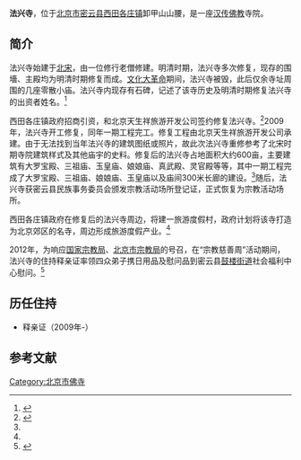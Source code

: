 {{文物保护单位
| 级别 = 市县级
| 省名 = 北京市
| 市/县名 = 北京市密云区
| 图片 = 
| 名称 = 卸甲山法兴寺
| 编号 =  5-？ 
| 分类 = 古建筑
| 所在 = 西田各庄镇卸甲山村
| 时代 = 清代
| 登录 = 2012年5月
}}

'''法兴寺'''，位于[[北京市|北京市]][[密云县|密云县]][[西田各庄镇|西田各庄镇]]卸甲山山腰，是一座[[汉传佛教|汉传佛教]]寺院。

==简介==
法兴寺始建于[[北宋|北宋]]，由一位修行老僧修建。明清时期，法兴寺多次修复，现存的围墻、主殿均为明清时期修复而成。[[文化大革命|文化大革命]]期间，法兴寺被毁，此后仅余寺址周围的几座零散小庙。法兴寺内现存有石碑，记述了该寺历史及明清时期修复法兴寺的出资者姓名。<ref name=fywz>{{Cite web |url=http://www.foyuan.net/article-665387-1.html |title=密云重建法兴寺 八月主体完成，佛缘网站，2009-03-25 |access-date=2014-11-14 |archive-date=2016-03-04 |archive-url=https://web.archive.org/web/20160304185504/http://www.foyuan.net/article-665387-1.html |dead-url=no }}</ref>

西田各庄镇政府招商引资，和北京天生祥旅游开发公司签约修复法兴寺。<ref>{{Cite web |url=http://www.fjdh.cn/ffzt/fjhy/ahsy2012/08/103558185340.html |title=法兴寺-密云-北京寺院，佛教导航，2012-08-25 |access-date=2014-11-14 |archive-date=2016-03-13 |archive-url=https://web.archive.org/web/20160313123658/http://www.fjdh.cn/ffzt/fjhy/ahsy2012/08/103558185340.html |dead-url=no }}</ref>2009年，法兴寺开工修复，同年一期工程完工。修复工程由北京天生祥旅游开发公司承建。由于无法找到当年法兴寺的建筑图纸或照片，故此次法兴寺重修参考了北宋时期寺院建筑样式及其他庙宇的史料。修复后的法兴寺占地面积大约600亩，主要建筑有大罗宝殿、三祖庙、玉皇庙、娘娘庙、真武殿、灵官殿等等，其中一期工程完成了大罗宝殿、三祖庙、娘娘庙、玉皇庙以及庙间300米长廊的建设。<ref name=fywz/>随后，法兴寺获密云县民族事务委员会颁发宗教活动场所登记证，正式恢复为宗教活动场所。

西田各庄镇政府在修复后的法兴寺周边，将建一旅游度假村，政府计划将该寺打造为北京郊区的名寺，周边形成旅游度假产业。<ref name=fywz/>

2012年，为响应[[国家宗教局|国家宗教局]]、[[北京市宗教局|北京市宗教局]]的号召，在“宗教慈善周”活动期间，法兴寺的住持释亲证率领四众弟子携日用品及慰问品到密云县[[鼓楼街道_(密云县)|鼓楼街道]]社会福利中心慰问。<ref>{{Cite web |url=http://www.baohuasi.org/gnews/2012929/2012929264241.html |title=北京密云法兴寺“宗教慈善周”慰问福利院，宝华寺，2012-09-29 |access-date=2014-11-14 |archive-url=https://web.archive.org/web/20141218180249/http://www.baohuasi.org/gnews/2012929/2012929264241.html |archive-date=2014-12-18 |dead-url=yes }}</ref>

==历任住持==
*释亲证（2009年-）

==参考文献==
{{reflist}}

[[Category:北京市佛寺|Category:北京市佛寺]]
